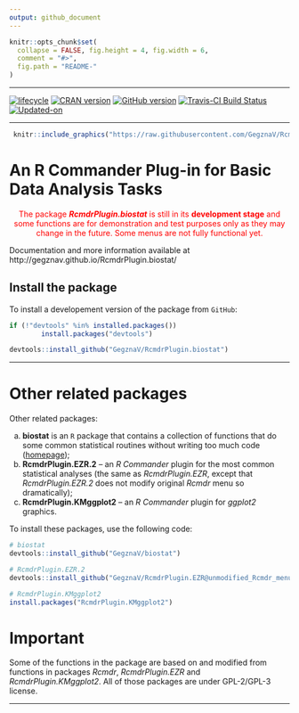 ```yaml
---
output: github_document
---
```


<!-- README.md is generated from README.Rmd. Please edit that file -->
 
```r
knitr::opts_chunk$set(
  collapse = FALSE, fig.height = 4, fig.width = 6,
  comment = "#>",
  fig.path = "README-"
)
```

***

[![lifecycle](https://img.shields.io/badge/lifecycle-experimental-orange.svg)](https://www.tidyverse.org/lifecycle/#experimental)
[![CRAN version](http://www.r-pkg.org/badges/version/RcmdrPlugin.biostat)](https://cran.rstudio.com/web/packages/RcmdrPlugin.biostat/index.html)
[![GitHub version](https://img.shields.io/badge/GitHub-v`r packageVersion("RcmdrPlugin.biostat")`-brightgreen.svg)](https://github.com/GegznaV/RcmdrPlugin.biostat)
[![Travis-CI Build Status](https://travis-ci.org/GegznaV/RcmdrPlugin.biostat.png?branch=master)](https://travis-ci.org/GegznaV/RcmdrPlugin.biostat)
[![Updated-on](https://img.shields.io/badge/Updated%20on-`r gsub('-', '--', Sys.Date())`-yellowgreen.svg)](/commits/master)

***

```r
 knitr::include_graphics("https://raw.githubusercontent.com/GegznaV/RcmdrPlugin.biostat/master/docs/logo.png") 
``` 
 


<!-- 
An *R Commander* Plugin for Basic (Bio)Statistical Routines  
-->

An R Commander Plug-in for Basic Data Analysis Tasks {#intro}
==============================================================================

<center>
<font color="red">
The package **_RcmdrPlugin.biostat_** is still in its **development stage** and some functions are for demonstration and test purposes only as they may change in the future. Some menus are not fully functional yet.
</font>
</center>


Documentation and more information available at http://gegznav.github.io/RcmdrPlugin.biostat/


## Install the package {#install}

To install a developement version of the package from `GitHub`:

```r
if (!"devtools" %in% installed.packages())
        install.packages("devtools")

devtools::install_github("GegznaV/RcmdrPlugin.biostat")
```



***

# Other related packages {#related-packages}

Other related packages:

a. **biostat** is an `R` package that contains a collection of functions that 
do some common statistical routines without writing too much code 
([homepage](https://gegznav.github.io/biostat/));
b. **RcmdrPlugin.EZR.2** -- an *R Commander* plugin for the most common statistical analyses (the same as *RcmdrPlugin.EZR*, except that *RcmdrPlugin.EZR.2* does not modify original *Rcmdr* menu so dramatically);
c. **RcmdrPlugin.KMggplot2** -- an *R Commander* plugin for *ggplot2* graphics.


To install these packages, use the following code:


```r
# biostat
devtools::install_github("GegznaV/biostat")

# RcmdrPlugin.EZR.2
devtools::install_github("GegznaV/RcmdrPlugin.EZR@unmodified_Rcmdr_menu")

# RcmdrPlugin.KMggplot2
install.packages("RcmdrPlugin.KMggplot2")
```

# Important

Some of the functions in the package are based on and modified from functions 
in packages *Rcmdr*, *RcmdrPlugin.EZR* and *RcmdrPlugin.KMggplot2*. All of 
those packages are under GPL-2/GPL-3 license.

***

<!-- [![Travis-CI Build Status]
(https://travis-ci.org/GegznaV/RcmdrPlugin.biostat.png?branch=master)]
(https://travis-ci.org/GegznaV/RcmdrPlugin.biostat) -->
<!-- [![codecov.io]
(https://codecov.io/github/GegznaV/RcmdrPlugin.biostat/coverage.svg?branch=master)]
(https://codecov.io/github/GegznaV/RcmdrPlugin.biostat?branch=master) -->

<!-- * * * -->

<!--  <p align="right"> </p>     -->
